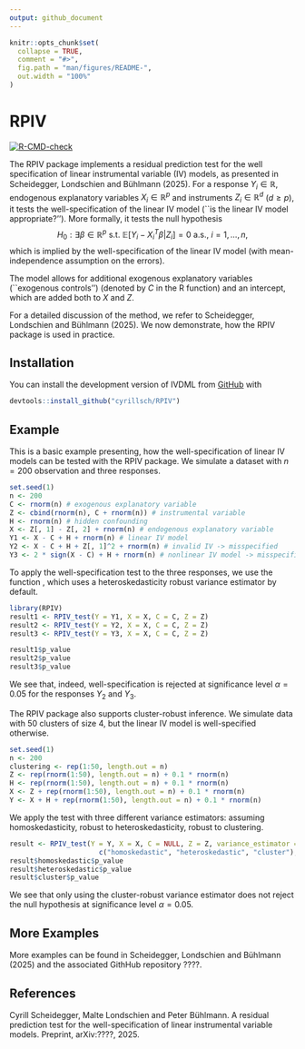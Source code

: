 ```yaml
---
output: github_document
---
```


<!-- README.md is generated from README.Rmd. Please edit that file -->

```r
knitr::opts_chunk$set(
  collapse = TRUE,
  comment = "#>",
  fig.path = "man/figures/README-",
  out.width = "100%"
)
```

# RPIV

<!-- badges: start -->
[![R-CMD-check](https://github.com/cyrillsch/RPIV/actions/workflows/R-CMD-check.yaml/badge.svg)](https://github.com/cyrillsch/RPIV/actions/workflows/R-CMD-check.yaml)
<!-- badges: end -->

The RPIV package implements a residual prediction test for the well specification of linear instrumental variable (IV) models, as presented in Scheidegger, Londschien and Bühlmann (2025). For a response $Y_i\in \mathbb R$, endogenous explanatory variables $X_i\in \mathbb R^p$ and instruments $Z_i\in \mathbb R^d$ ($d\geq p$), it tests the well-specification of the linear IV model (``is the linear IV model appropriate?''). More formally, it tests the null hypothesis
$$H_0: \exists \beta\in \mathbb R^p\text{ s.t. } \mathbb E[Y_i - X_i^T\beta|Z_i] = 0 \text{ a.s., } i =1,\ldots, n,$$
which is implied by the well-specification of the linear IV model (with mean-independence assumption on the errors).

The model allows for additional exogenous explanatory variables (``exogenous controls'') (denoted by $C$ in the R function) and an intercept, which are added both to $X$ and $Z$.

For a detailed discussion of the method, we refer to Scheidegger, Londschien and Bühlmann (2025). We now demonstrate, how the RPIV package is used in practice.

## Installation

You can install the development version of IVDML from [GitHub](https://github.com/) with

``` r
devtools::install_github("cyrillsch/RPIV")
```
## Example

This is a basic example presenting, how the well-specification of linear IV models can be tested with the RPIV package. We simulate a dataset with $n = 200$ observation and three responses.

```r
set.seed(1)
n <- 200
C <- rnorm(n) # exogenous explanatory variable
Z <- cbind(rnorm(n), C + rnorm(n)) # instrumental variable
H <- rnorm(n) # hidden confounding
X <- Z[, 1] - Z[, 2] + rnorm(n) # endogenous explanatory variable
Y1 <- X - C + H + rnorm(n) # linear IV model
Y2 <- X - C + H + Z[, 1]^2 + rnorm(n) # invalid IV -> misspecified
Y3 <- 2 * sign(X - C) + H + rnorm(n) # nonlinear IV model -> misspecified
```

To apply the well-specification test to the three responses, we use the function \texttt{RPIV_test()}, which uses a heteroskedasticity robust variance estimator by default.

```r
library(RPIV)
result1 <- RPIV_test(Y = Y1, X = X, C = C, Z = Z)
result2 <- RPIV_test(Y = Y2, X = X, C = C, Z = Z)
result3 <- RPIV_test(Y = Y3, X = X, C = C, Z = Z)

result1$p_value
result2$p_value
result3$p_value
```
We see that, indeed, well-specification is rejected at significance level $\alpha = 0.05$ for the responses $Y_2$ and $Y_3$.

The RPIV package also supports cluster-robust inference. We simulate data with 50 clusters of size 4, but the linear IV model is well-specified otherwise.

```r
set.seed(1)
n <- 200
clustering <- rep(1:50, length.out = n)
Z <- rep(rnorm(1:50), length.out = n) + 0.1 * rnorm(n)
H <- rep(rnorm(1:50), length.out = n) + 0.1 * rnorm(n)
X <- Z + rep(rnorm(1:50), length.out = n) + 0.1 * rnorm(n)
Y <- X + H + rep(rnorm(1:50), length.out = n) + 0.1 * rnorm(n)
```
We apply the test with three different variance estimators: assuming homoskedasticity, robust to heteroskedasticity, robust to clustering.

```r
result <- RPIV_test(Y = Y, X = X, C = NULL, Z = Z, variance_estimator = 
                      c("homoskedastic", "heteroskedastic", "cluster"), clustering = clustering)
result$homoskedastic$p_value
result$heteroskedastic$p_value
result$cluster$p_value
```
We see that only using the cluster-robust variance estimator does not reject the null hypothesis at significance level $\alpha = 0.05$.

## More Examples
More examples can be found in Scheidegger, Londschien and Bühlmann (2025) and the associated GithHub repository ????.


## References
Cyrill Scheidegger, Malte Londschien and Peter Bühlmann. A residual prediction test for the well-specification of linear instrumental variable models. Preprint, arXiv:????, 2025.

